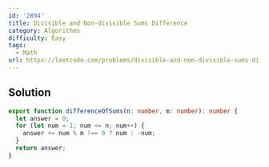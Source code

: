 ```yaml
---
id: '2894'
title: Divisible and Non-divisible Sums Difference
category: Algorithms
difficulty: Easy
tags:
  - Math
url: https://leetcode.com/problems/divisible-and-non-divisible-sums-difference
---
```


## Solution

```typescript showLineNumbers
export function differenceOfSums(n: number, m: number): number {
  let answer = 0;
  for (let num = 1; num <= n; num++) {
    answer += num % m !== 0 ? num : -num;
  }
  return answer;
}
```

